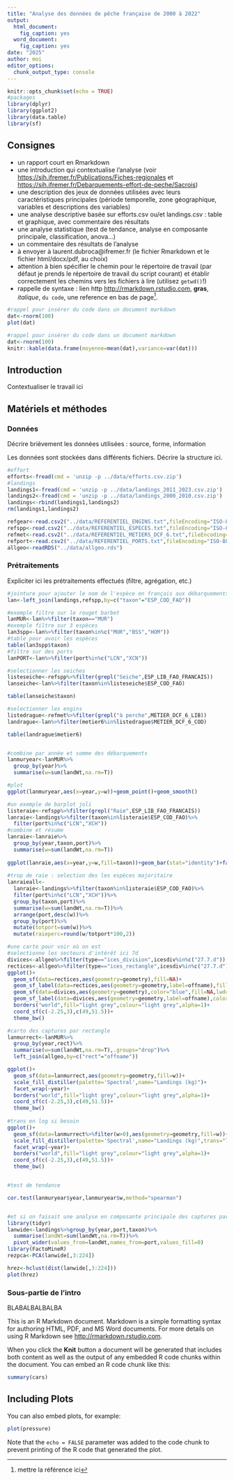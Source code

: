 ```yaml
---
title: "Analyse des données de pêche française de 2000 à 2022"
output:
  html_document: 
    fig_caption: yes
  word_document: 
    fig_caption: yes
date: "2025"
author: moi
editor_options: 
  chunk_output_type: console
---
```


```r
knitr::opts_chunk$set(echo = TRUE)
#packages
library(dplyr)
library(ggplot2)
library(data.table)
library(sf)
```

## Consignes

- un rapport court en Rmarkdown
- une introduction qui contextualise l'analyse (voir <https://sih.ifremer.fr/Publications/Fiches-regionales> et <https://sih.ifremer.fr/Debarquements-effort-de-peche/Sacrois>)
- une description des jeux de données utilisées avec leurs caractéristiques principales (période temporelle, zone géographique, variables et descriptions des variables)
- une analyse descriptive basée sur efforts.csv ou/et landings.csv : table et graphique, avec commentaire des résultats
- une analyse statistique (test de tendance, analyse en composante principale, classification, anova...)
- un commentaire des résultats de l'analyse
- à envoyer à laurent.dubroca@ifremer.fr (le fichier Rmarkdown et le fichier html/docx/pdf, au choix)
- attention à bien spécifier le chemin pour le répertoire de travail (par défaut je prends le répertoire de travail du script courant) et établir correctement les chemins vers les fichiers à lire (utilisez `getwd()`!)
- rappelle de syntaxe : lien http <http://rmarkdown.rstudio.com>, **gras**, *italique*, `du code`, une reference en bas de page^[mettre la référence ici].



```r
#rappel pour insérer du code dans un document markdown
dat<-rnorm(100)
plot(dat)
```


```r
#rappel pour insérer du code dans un document markdown
dat<-rnorm(100)
knitr::kable(data.frame(moyenne=mean(dat),variance=var(dat)))
```

## Introduction

Contextualiser le travail ici

## Matériels et méthodes

### Données

Décrire brièvement les données utilisées : source, forme, information

Les données sont stockées dans différents fichiers. Décrire la structure ici.

```r
#effort
efforts<-fread(cmd = 'unzip -p ../data/efforts.csv.zip')
#landings
landings1<-fread(cmd = 'unzip -p ../data/landings_2011_2023.csv.zip')
landings2<-fread(cmd = 'unzip -p ../data/landings_2000_2010.csv.zip')
landings<-rbind(landings1,landings2)
rm(landings1,landings2)

refgear<-read.csv2("../data/REFERENTIEL_ENGINS.txt",fileEncoding="ISO-8859-1",sep="\t")
refspp<-read.csv2("../data/REFERENTIEL_ESPECES.txt",fileEncoding="ISO-8859-1",sep="\t")
refmet<-read.csv2("../data/REFERENTIEL_METIERS_DCF_6.txt",fileEncoding="ISO-8859-1",sep="\t")
refport<-read.csv2("../data/REFERENTIEL_PORTS.txt",fileEncoding="ISO-8859-1",sep="\t")
allgeo<-readRDS("../data/allgeo.rds")
```



### Prétraitements

Expliciter ici les prétraitements effectués (filtre, agrégation, etc.)

```r
#jointure pour ajouter le nom de l'espèce en français aux débarquements
lan<-left_join(landings,refspp,by=c("taxon"="ESP_COD_FAO"))

#exemple filtre sur le rouget barbet
lanMUR<-lan%>%filter(taxon=="MUR")
#exemple filtre sur 3 espèces
lan3spp<-lan%>%filter(taxon%in%c("MUR","BSS","HOM"))
#table pour avoir les espèces
table(lan3spp$taxon)
#filtre sur des ports
lanPORT<-lan%>%filter(port%in%c("LCN","XCN"))

#selectionner les seiches
listeseiche<-refspp%>%filter(grepl("Seiche",ESP_LIB_FAO_FRANCAIS))
lanseiche<-lan%>%filter(taxon%in%listeseiche$ESP_COD_FAO)

table(lanseiche$taxon)

#selectionner les engins
listedrague<-refmet%>%filter(grepl("à perche",METIER_DCF_6_LIB))
landrague<-lan%>%filter(metier6%in%listedrague$METIER_DCF_6_COD)

table(landrague$metier6)


#combine par année et somme des débarquements
lanmuryear<-lanMUR%>%
  group_by(year)%>%
  summarise(w=sum(landWt,na.rm=T))

#plot
ggplot(lanmuryear,aes(x=year,y=w))+geom_point()+geom_smooth()

#un exemple de barplot joli
listeraie<-refspp%>%filter(grepl("Raie",ESP_LIB_FAO_FRANCAIS))
lanraie<-landings%>%filter(taxon%in%listeraie$ESP_COD_FAO)%>%
  filter(port%in%c("LCN","XCH"))
#combine et résume
lanraie<-lanraie%>%
  group_by(year,taxon,port)%>%
  summarise(w=sum(landWt,na.rm=T))
       
ggplot(lanraie,aes(x=year,y=w,fill=taxon))+geom_bar(stat="identity")+facet_grid(~port)    
  
#trop de raie : selection des les espèces majoritaire
lanraieall<-
  lanraie<-landings%>%filter(taxon%in%listeraie$ESP_COD_FAO)%>%
  filter(port%in%c("LCN","XCH"))%>%
  group_by(taxon,port)%>%
  summarise(w=sum(landWt,na.rm=T))%>%
  arrange(port,desc(w))%>%
  group_by(port)%>%
  mutate(totport=sum(w))%>%
  mutate(raieperc=round(w/totport*100,2))

#une carte pour voir où on est
#selectionne les secteurs d'intérêt ici 7d 
divices<-allgeo%>%filter(type=="ices_division",icesdiv%in%c("27.7.d"))
rectices<-allgeo%>%filter(type=="ices_rectangle",icesdiv%in%c("27.7.d"))
ggplot()+
  geom_sf(data=rectices,aes(geometry=geometry),fill=NA)+
  geom_sf_label(data=rectices,aes(geometry=geometry,label=offname),fill=NA,lwd=2)+ 
  geom_sf(data=divices,aes(geometry=geometry),color="blue",fill=NA,lwd=2)+
  geom_sf_label(data=divices,aes(geometry=geometry,label=offname),color="blue",fill=NA,lwd=2)+
  borders("world",fill="light grey",colour="light grey",alpha=1)+
  coord_sf(c(-2.25,3),c(49,51.5))+
  theme_bw()

#carto des captures par rectangle
lanmurrect<-lanMUR%>%
  group_by(year,rect)%>%
  summarise(w=sum(landWt,na.rm=T),.groups="drop")%>%
  left_join(allgeo,by=c("rect"="offname"))

ggplot()+
  geom_sf(data=lanmurrect,aes(geometry=geometry,fill=w))+
  scale_fill_distiller(palette='Spectral',name="Landings (kg)")+
  facet_wrap(~year)+
  borders("world",fill="light grey",colour="light grey",alpha=1)+
  coord_sf(c(-2.25,3),c(49,51.5))+
  theme_bw()
  
#trans en log si besoin
ggplot()+
  geom_sf(data=lanmurrect%>%filter(w>0),aes(geometry=geometry,fill=w))+
  scale_fill_distiller(palette='Spectral',name="Landings (kg)",trans="log10")+
  facet_wrap(~year)+
  borders("world",fill="light grey",colour="light grey",alpha=1)+
  coord_sf(c(-2.25,3),c(49,51.5))+
  theme_bw()


#test de tendance

cor.test(lanmuryear$year,lanmuryear$w,method="spearman")


#et si on faisait une analyse en composante principale des captures par ports espèces et année? Oh oui alors
library(tidyr)
lanwide<-landings%>%group_by(year,port,taxon)%>%
  summarise(landWt=sum(landWt,na.rm=T))%>%
  pivot_wider(values_from=landWt,names_from=port,values_fill=0)
library(FactoMineR)
rezpca<-PCA(lanwide[,3:224])

hrez<-hclust(dist(lanwide[,3:224]))
plot(hrez)

```







### Sous-partie de l'intro

BLABALBALBALBA

This is an R Markdown document. Markdown is a simple formatting syntax for authoring HTML, PDF, and MS Word documents. For more details on using R Markdown see <http://rmarkdown.rstudio.com>.

When you click the **Knit** button a document will be generated that includes both content as well as the output of any embedded R code chunks within the document. You can embed an R code chunk like this:

```r
summary(cars)
```

## Including Plots

You can also embed plots, for example:

```r
plot(pressure)
```

Note that the `echo = FALSE` parameter was added to the code chunk to prevent printing of the R code that generated the plot.
